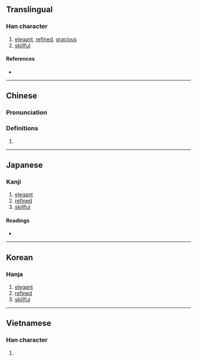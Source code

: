 {{also|娴}}
{{character info/new}}
==Translingual==

===Han character===
{{Han char|rn=38|rad=女|as=12|sn=15|four=47420|canj=VAND|ids=⿰女閑}}

# [[elegant]], [[refined]], [[gracious]]
# [[skillful]]

====References====
* {{Han ref|kx=0271.040|dkj=06711|dj=0539.010|hdz=21082.170|uh=5AFB|ud=23291|bh=BC5F|bd=48223}}

----

==Chinese==
{{zh-forms|s=娴|alt=嫺,𡢃}}

===Pronunciation===
{{zh-pron
|m=xián
|c=haan4
|h=pfs=
|md=
|mn=
|w=
|mc=y
|oc=y
|cat=
}}

===Definitions===
{{zh-hanzi}}

# {{rfdef|lang=zh}}

----

==Japanese==

===Kanji===
{{ja-kanji|grade=|rs=女12}}

# [[elegant]]
# [[refined]]
# [[skillful]]

====Readings====
* {{ja-readings
|goon=げん
|kanon=かん
|kun=なら-う, みやびやか}}

----

==Korean==

===Hanja===
{{ko-hanja|hangeul=한|rv=han|mr=han}}

# [[elegant]]
# [[refined]]
# [[skillful]]

----

==Vietnamese==

===Han character===
{{vi-hantu|[[nhàn]]|rs=女12}}

# {{defn|lang=vi|sort=女12}}
